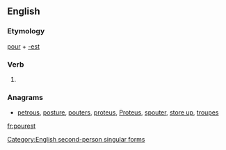 ==English==

===Etymology===
[[pour]] + [[-est]]

===Verb===
{{en-verb form}}

# {{context|archaic}} {{form of|Second-person singular simple present form|pour}}

===Anagrams===
* [[petrous#English|petrous]], [[posture#English|posture]], [[pouters#English|pouters]], [[proteus#English|proteus]], [[Proteus#English|Proteus]], [[spouter#English|spouter]], [[store up#English|store up]], [[troupes#English|troupes]]

[[Category:English second-person singular forms]]

[[fr:pourest]]